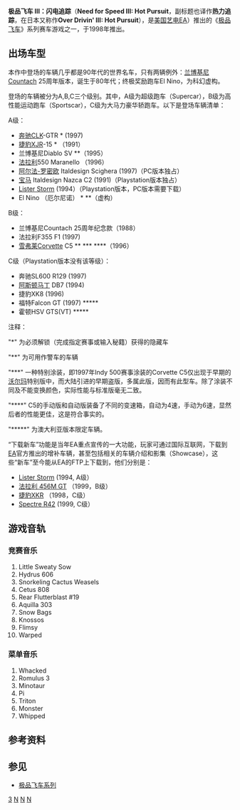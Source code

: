 {{Refimprove|time=2019-03-18T22:19:05+00:00}}
{{noteTA
|T=zh-hans:极品飞车III：热力追踪; zh-hant:極速快感III：熱力追緝;
|G1=Games
}}
{{Infobox VG
|title  =极品飞车 III：热力追踪
| image = File:NFS III Hot Pursuit (PC, US) cover art.jpg
|developer = 美国艺电
|publisher = 美国艺电
|designer = 
|engine = 
|released = '''[[Microsoft_Windows|Microsoft Windows]]:'''<ref name="Windows release dates">{{cite web | url = http://pc.ign.com/objects/003/003900.html | title = ''Need for Speed 3: Hot Pursuit'' (PC) | work = IGN | accessdate = 2006年11月22日 | archive-date = 2012年2月2日 | archive-url = https://web.archive.org/web/20120202180543/http://pc.ign.com/objects/003/003900.html | dead-url = yes }}</ref><br />
<sup>US</sup>1998年9月27日<br /><sup>JP</sup>1998年6月18日<br /><sup>EU</sup>1998年9月27日<br /><sup>AU</sup>n/a<br />'''[[PlayStation|PlayStation]]：'''<ref name="PlayStation release dates">{{cite web | url = http://psx.ign.com/objects/002/002231.html | title = ''Need for Speed 3: Hot Pursuit'' (PlayStation) | work = IGN | accessdate = November 22, 2006 | archive-date = 2012-02-18 | archive-url = https://web.archive.org/web/20120218115056/http://psx.ign.com/objects/002/002231.html | dead-url = no }}</ref><br /><sup>US</sup>1998年3月25日<br /><sup>JP</sup>1998年3月25日<br /><sup>EU</sup>1998年3月下旬<br /><sup>AU</sup>n/a
|genre = 竞速
|modes = 单机1人／2人，多人联机
|platforms = [[Microsoft_Windows|Microsoft Windows]]<br />[[PlayStation|PlayStation]]
}}

'''极品飞车 III：闪电追踪'''（'''Need for Speed III: Hot Pursuit'''，副标题也译作'''热力追踪'''，在日本又称作'''Over Drivin' III: Hot Pursuit'''），是[[美国艺电|美国艺电]]EA）推出的《[[极品飞车系列|极品飞车]]》系列赛车游戏之一，于1998年推出。

== 出场车型 ==

本作中登场的车辆几乎都是90年代的世界名车，只有两辆例外：[[兰博基尼|兰博基尼]]Countach 25周年版本，诞生于80年代；终极奖励跑车El Nino，为科幻虚构。

登场的车辆被分为A,B,C三个级别。其中，A级为超级跑车（Supercar），B级为高性能运动跑车（Sportscar），C级为大马力豪华轿跑车。以下是登场车辆清单：

A级：
*[[奔驰|奔驰]]CLK-GTR * (1997)
*[[捷豹|捷豹]]XJR-15 * （1991）
* 兰博基尼Diablo SV **（1995）
*[[法拉利汽車|法拉利]]550 Maranello （1996）
*[[阿尔法·罗密欧|阿尔法-罗密欧]] Italdesign Scighera (1997)（PC版本独占）
*[[宝马|宝马]] Italdesign Nazca C2 (1991)（Playstation版本独占）
*[[Lister_Storm|Lister Storm]] (1994）（Playstation版本，PC版本需要下载）
* El Nino （厄尔尼诺） * **（虚构）

B级：
* 兰博基尼Countach 25周年纪念款（1988）
* 法拉利F355 F1 (1997)
*[[雪弗兰|雪弗莱]]Corvette C5 ** *** ****（1996）

C级（Playstation版本没有该等级）：
* 奔驰SL600 R129 (1997)
*[[阿斯顿·马丁|阿斯顿马丁]] DB7 (1994)
* 捷豹XK8 (1996)
* 福特Falcon GT (1997) *****
* 霍顿HSV GTS(VT) *****

注释：

"*" 为必须解锁（完成指定赛事或输入秘籍）获得的隐藏车

"**" 为可用作警车的车辆

"***" 一种特别涂装，即1997年Indy 500赛事涂装的Corvette C5仅出现于早期的[[沃尔玛|沃尔玛]]特别版中，而大陆引进的早期盗版，多属此版，因而有此型车。除了涂装不同及不能变换颜色，实际性能与标准版毫无二致。

"****" C5的手动版和自动版装备了不同的变速箱，自动为4速，手动为6速，显然后者的性能更佳，这是符合事实的。

"*****" 为澳大利亚版本限定车辆。

“下载新车”功能是当年EA重点宣传的一大功能，玩家可通过国际互联网，下载到[[EA|EA]]官方推出的增补车辆，甚至包括相关的车辆介绍和影集（Showcase），这些“新车”至今能从EA的FTP上下载到，他们分别是：

*[[Lister_Storm|Lister Storm]] (1994, A级）
*[[法拉利_456M_GT|法拉利 456M GT]] （1999，B级）
*[[捷豹XKR|捷豹XKR]] （1998，C级）
*[[Spectre_R42|Spectre R42]] (1999, C级）

== 游戏音轨 ==
=== 竞赛音乐 ===

# Little Sweaty Sow
# Hydrus 606
# Snorkeling Cactus Weasels
# Cetus 808
# Rear Flutterblast #19
# Aquilla 303
# Snow Bags
# Knossos
# Flimsy 
# Warped

=== 菜单音乐 ===

# Whacked
# Romulus 3
# Minotaur
# Pi
# Triton
# Monster
# Whipped
== 参考资料 ==
{{reflist}}
== 参见 ==
*[[极品飞车系列|极品飞车系列]]

{{极品飞车系列}}

[[Category:極速快感系列|3]]
[[Category:1998年电子游戏|N]]
[[Category:Windows遊戲|N]]
[[Category:PlayStation_(游戏机)游戏|N]]